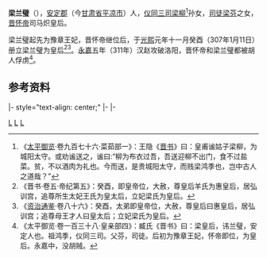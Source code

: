 '''梁兰璧'''（{{bd|？|| ？| |}}），[[安定郡|安定郡]]（今[[甘肃省|甘肃省]][[平凉市|平凉市]]）人，[[开府仪同三司|仪同三司]][[梁柳|梁柳]]<ref>《[[太平御览|太平御览]]·卷九百七十六·菜茹部一》：王隐《[[晋书|晋书]]》曰：皇甫谧姑子梁柳，为城阳太守。或劝谧送之，谧曰:“柳为布衣过吾，吾送迎柳不出门，食不过盐菜。贫，不以酒肉为礼也。今而送，是贵城阳太守，而贱梁鸿季也，岂中古人之道哉？”</ref>孙女，[[司徒|司徒]][[梁芬|梁芬]]之女，[[晋怀帝|晋怀帝]]司马炽皇后。

梁兰璧起先为豫章王妃，晋怀帝继位后，于[[光熙|光熙]]元年十一月癸酉（307年1月11日）册立梁兰璧为皇后<ref>《晋书·卷五·帝纪第五》：癸酉，即皇帝位，大赦，尊皇后羊氏为惠皇后，居弘训宫，追尊所生太妃王氏为皇太后，立妃梁氏为皇后。</ref><ref>《[[資治通鑑|资治通鉴]]·卷八十六》：癸酉，太弟即皇帝位，大赦，尊皇后曰惠皇后，居弘训宫；追尊母王才人曰皇太后；立妃梁氏为皇后。</ref>。[[永嘉_(西晋)|永嘉]]五年（311年）汉赵攻破洛阳，晋怀帝和梁兰璧都被胡人俘虏<ref>《太平御览·卷一百三十八·皇亲部四》：臧氏《晋书》曰：梁皇后，讳兰璧，安定人也。祖鸿季，仪同三司。父芬，司徒。后初为豫章王妃，怀帝即位，为皇后。永嘉中，没胡贼。</ref>。

==参考资料==
{{reflist}}

{{晉朝皇后}}
{{start box}}
|- style="text-align: center;"
{{s-bef|rows=3|before=[[羊献容|羊献容]]}}
{{s-ttl|rows=3|title=[[:category:晉朝皇后|晋朝皇后]]|years=306年－311年}}
{{s-aft|after=[[庾文君|庾文君]]}}
|-
{{s-aft|after=[[前赵|汉国]][[呼延皇后_(漢昭武帝)|呼延皇后]]}}
|-
{{s-aft|after=[[前凉|前凉]][[严王后|严王后]]}}
{{end box}}

[[Category:安定梁氏|L]]
[[Category:西晋皇后|L]]
[[Category:五胡十六國人物|L]]
